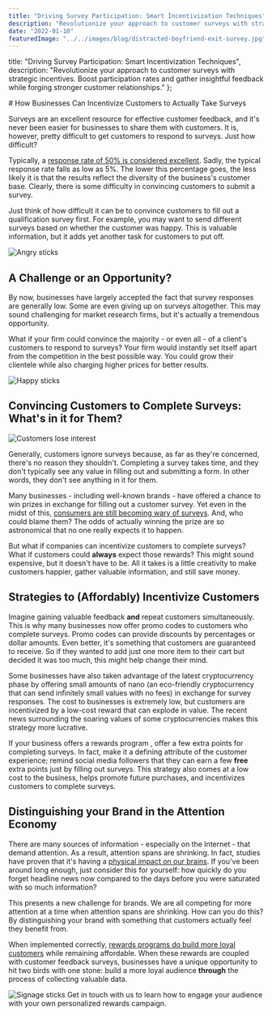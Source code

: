 ```yaml
---
title: "Driving Survey Participation: Smart Incentivization Techniques"
description: "Revolutionize your approach to customer surveys with strategic incentives. Boost participation rates and gather insightful feedback while forging stronger customer relationships."
date: "2022-01-10"
featuredImage: "../../images/blog/distracted-boyfriend-exit-survey.jpg"
---
```



title: "Driving Survey Participation: Smart Incentivization Techniques",
description: "Revolutionize your approach to customer surveys with strategic incentives. Boost participation rates and gather insightful feedback while forging stronger customer relationships."
};

<Wrapper seo={meta}>
# How Businesses Can Incentivize Customers to Actually Take Surveys

Surveys are an excellent resource for effective customer feedback, and it's never been easier for businesses to share them with customers. It is, however, pretty difficult to get customers to respond to surveys. Just how difficult?


Typically, a [response rate of 50% is considered excellent](https://www.customerthermometer.com/customer-surveys/average-survey-response-rate/). Sadly, the typical response rate falls as low as 5%. The lower this percentage goes, the less likely it is that the results reflect the diversity of the business's customer base. Clearly, there is some difficulty in convincing customers to submit a survey.


Just think of how difficult it can be to convince customers to fill out a qualification survey first. For example, you may want to send different surveys based on whether the customer was happy. This is valuable information, but it adds yet another task for customers to put off.

<img src={angrySticks} alt="Angry sticks" />

## **A Challenge or an Opportunity?**

By now, businesses have largely accepted the fact that survey responses are generally low. Some are even giving up on surveys altogether. This may sound challenging for market research firms, but it's actually a tremendous opportunity.


What if your firm could convince the majority - or even all - of a client's customers to respond to surveys? Your firm would instantly set itself apart from the competition in the best possible way. You could grow their clientele while also charging higher prices for better results.


<img src={happySticks} alt="Happy sticks" />


## **Convincing Customers to Complete Surveys: What's in it for Them?**

<img className="float-left" src={iDontCareStick} alt="Customers lose interest" />


Generally, customers ignore surveys because, as far as they're concerned, there's no reason they shouldn't. Completing a survey takes time, and they don't typically see any value in filling out and submitting a form. In other words, they don't see anything in it for them.


Many businesses - including well-known brands - have offered a chance to win prizes in exchange for filling out a customer survey. Yet even in the midst of this, [consumers are still becoming wary of surveys](https://www.zendesk.com/blog/are-customer-surveys-effective/). And, who could blame them? The odds of actually winning the prize are so astronomical that no one really expects it to happen.


But what if companies can incentivize customers to complete surveys? What if customers could **always** expect those rewards? This might sound expensive, but it doesn't have to be. All it takes is a little creativity to make customers happier, gather valuable information, and still save money.


## **Strategies to (Affordably) Incentivize Customers**


Imagine gaining valuable feedback **and** repeat customers simultaneously. This is why many businesses now offer promo codes to customers who complete surveys. Promo codes can provide discounts by percentages or dollar amounts. Even better, it's something that customers are guaranteed to receive. So if they wanted to add just one more item to their cart but decided it was too much, this might help change their mind.


Some businesses have also taken advantage of the latest cryptocurrency phase by offering small amounts of nano (an eco-friendly cryptocurrency that can send infinitely small values with no fees) in exchange for survey responses. The cost to businesses is extremely low, but customers are incentivized by a low-cost reward that can explode in value. The recent news surrounding the soaring values of some cryptocurrencies makes this strategy more lucrative.


If your business offers a <Link to="/marketing-use-cases">rewards program</Link>
, offer a few extra points for completing surveys. In fact, make it a defining attribute of the customer experience; remind social media followers that they can earn a few **free** extra points just by filling out surveys. This strategy also comes at a low cost to the business, helps promote future purchases, and incentivizes customers to complete surveys.


## **Distinguishing your Brand in the Attention Economy**


There are many sources of information - especially on the Internet - that demand attention. As a result, attention spans are shrinking. In fact, studies have proven that it's having a [physical impact on our brains](https://www.vox.com/science-and-health/2019/5/3/18514330/distraction-collective-attention-research). If you've been around long enough, just consider this for yourself: how quickly do you forget headline news now compared to the days before you were saturated with so much information?


This presents a new challenge for brands. We are all competing for more attention at a time when attention spans are shrinking. How can you do this? By distinguishing your brand with something that customers actually feel they benefit from.


When implemented correctly, [rewards programs do build more loyal customers](https://www.bankrate.com/finance/credit-cards/spending-with-a-credit-card) while remaining affordable. When these rewards are coupled with customer feedback surveys, businesses have a unique opportunity to hit two birds with one stone: build a more loyal audience **through** the process of collecting valuable data.


  <img src={signStick} alt="Signage sticks" />

  <Link to={"/contact"}>Get in touch</Link> with us to learn how to engage your audience with your own personalized rewards campaign.
</Wrapper>
